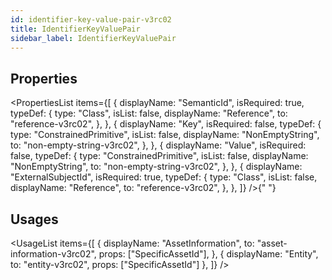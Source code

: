 ```yaml
---
id: identifier-key-value-pair-v3rc02
title: IdentifierKeyValuePair
sidebar_label: IdentifierKeyValuePair
---
```



## Properties

<PropertiesList
  items={[
    {
      displayName: "SemanticId",
      isRequired: true,
      typeDef: {
        type: "Class",
        isList: false,
        displayName: "Reference",
        to: "reference-v3rc02",
      },
    },
    {
      displayName: "Key",
      isRequired: false,
      typeDef: {
        type: "ConstrainedPrimitive",
        isList: false,
        displayName: "NonEmptyString",
        to: "non-empty-string-v3rc02",
      },
    },
    {
      displayName: "Value",
      isRequired: false,
      typeDef: {
        type: "ConstrainedPrimitive",
        isList: false,
        displayName: "NonEmptyString",
        to: "non-empty-string-v3rc02",
      },
    },
    {
      displayName: "ExternalSubjectId",
      isRequired: true,
      typeDef: {
        type: "Class",
        isList: false,
        displayName: "Reference",
        to: "reference-v3rc02",
      },
    },
  ]}
/>{" "}


## Usages

<UsageList
  items={[
    {
      displayName: "AssetInformation",
      to: "asset-information-v3rc02",
      props: ["SpecificAssetId"],
    },
    { displayName: "Entity", to: "entity-v3rc02", props: ["SpecificAssetId"] },
  ]}
/>
